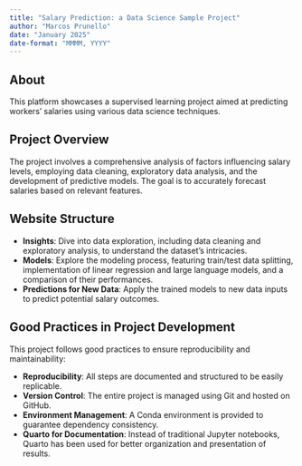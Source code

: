 ```yaml
---
title: "Salary Prediction: a Data Science Sample Project"
author: "Marcos Prunello"
date: "January 2025"
date-format: "MMMM, YYYY"
---
```


## About

This platform showcases a supervised learning project aimed at predicting workers' salaries using various data science techniques.

## Project Overview

The project involves a comprehensive analysis of factors influencing salary levels, employing data cleaning, exploratory data analysis, and the development of predictive models. The goal is to accurately forecast salaries based on relevant features.

## Website Structure

- **Insights**: Dive into data exploration, including data cleaning and exploratory analysis, to understand the dataset's intricacies.
- **Models**: Explore the modeling process, featuring train/test data splitting, implementation of linear regression and large language models, and a comparison of their performances.
- **Predictions for New Data**: Apply the trained models to new data inputs to predict potential salary outcomes.

## Good Practices in Project Development

This project follows good practices to ensure reproducibility and maintainability:

- **Reproducibility**: All steps are documented and structured to be easily replicable.
- **Version Control**: The entire project is managed using Git and hosted on GitHub.
- **Environment Management**: A Conda environment is provided to guarantee dependency consistency.
- **Quarto for Documentation**: Instead of traditional Jupyter notebooks, Quarto has been used for better organization and presentation of results.
